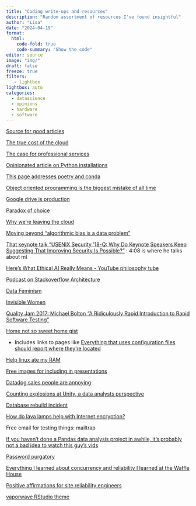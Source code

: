 ```yaml
---
title: "Coding write-ups and resources"
description: "Random assortment of resources I've found insightful"
author: "Lisa"
date: "2024-04-19"
format:
  html:
    code-fold: true
    code-summary: "Show the code"
editor: source
image: "img/"
draft: false
freeze: true
filters:
   - lightbox
lightbox: auto
categories:
  - datascience
  - opinions
  - hardware
  - software
---
```


[Source for good articles](https://news.ycombinator.com/news)

[The true cost of the cloud](https://a16z.com/2021/05/27/cost-of-cloud-paradox-market-cap-cloud-lifecycle-scale-growth-repatriation-optimization/)

[The case for professional services](https://medium.com/8vc-news/the-case-for-professional-services-62b9921c6cd6)

[Opinionated article on Python installations](https://www.bitecode.dev/p/relieving-your-python-packaging-pain)

[This page addresses poetry and conda](https://www.bitecode.dev/p/why-not-tell-people-to-simply-use)

[Object oriented programming is the biggest mistake of all time](https://suzdalnitski.medium.com/oop-will-make-you-suffer-846d072b4dce)

[Google drive is production](https://vicki.substack.com/p/google-drive-is-production)

[Paradox of choice](https://cxl.com/blog/does-offering-more-choices-actually-tank-conversions/) 

[Why we're leaving the cloud](https://world.hey.com/dhh/why-we-re-leaving-the-cloud-654b47e0)

[Moving beyond “algorithmic bias is a data problem”](https://www.ncbi.nlm.nih.gov/pmc/articles/PMC8085589/)

[That keynote talk "USENIX Security '18-Q: Why Do Keynote Speakers Keep Suggesting That Improving Security Is Possible?"](https://www.youtube.com/watch?v=ajGX7odA87k) : 4:08 is where he talks about ml

[Here's What Ethical AI Really Means - YouTube philosophy tube](https://www.youtube.com/watch?v=AaU6tI2pb3M)

[Podcast on Stackoverflow Architecture](https://hanselminutes.com/847/engineering-stack-overflow-with-roberta-arcoverde)

[Data Feminism](https://www.goodreads.com/book/show/51777543-data-feminism?ref=nav_sb_ss_1_8)

[Invisible Women](https://www.goodreads.com/book/show/41104077-invisible-women?ref=nav_sb_ss_1_15)

[Quality Jam 2017: Michael Bolton "A Ridiculously Rapid Introduction to Rapid Software Testing"](https://www.youtube.com/watch?t=374&v=AS2kuD--z44&feature=youtu.be)

[Home not so sweet home gist](https://gist.github.com/sharadhr/39b804236c1941e9c30d90af828ad41e) 

- Includes links to pages like [Everything that uses configuration files should report where they're located](https://utcc.utoronto.ca/~cks/space/blog/sysadmin/ReportConfigFileLocations)

[Help linux ate my RAM](https://www.linuxatemyram.com/)

[Free images for including in presentations](https://unsplash.com/)

[Datadog sales people are annoying](https://www.reddit.com/r/devops/comments/vzpqsw/getting_harrassed_by_datadog_rant_suggestions/)

[Counting explosions at Unity, a data analysts perspective](https://counting.substack.com/p/counting-explosions-at-unity?utm_source=substack&publication_id=27849&post_id=137046759&utm_medium=email&utm_content=share&utm_campaign=email-share&triggerShare=true&isFreemail=true&r=yxnx)

[Database rebuild incident](https://resend.com/blog/incident-report-for-february-21-2024) 

[How do lava lamps help with Internet encryption?](https://www.cloudflare.com/learning/ssl/lava-lamp-encryption/)

Free email for testing things: mailtrap

[If you haven't done a Pandas data analysis project in awhile, it's probably not a bad idea to watch this guy's vids](https://www.youtube.com/@robmulla/search?query=pandas)

[Password purgatory](https://www.troyhunt.com/sending-spammers-to-password-purgatory-with-microsoft-power-automate-and-cloudflare-workers-kv/)

[Everything I learned about concurrency and reliability I learned at the Waffle House](https://www.youtube.com/watch?v=Xty-gzzIkBc)

[Positive affirmations for site reliability engineers](https://youtu.be/ia8Q51ouA_s?si=2xOQGQO-LYvB3fKZ) 

[vaporwave RStudio theme](https://github.com/cobriant/vaporwave.rstheme)
